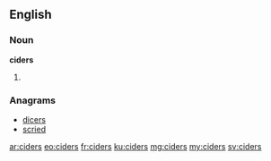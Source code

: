 ==English==

===Noun===
'''ciders'''
# {{plural of|cider}}

===Anagrams===
* [[dicers#English|dicers]]
* [[scried#English|scried]]

[[ar:ciders]]
[[eo:ciders]]
[[fr:ciders]]
[[ku:ciders]]
[[mg:ciders]]
[[my:ciders]]
[[sv:ciders]]